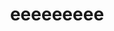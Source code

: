 ---
title: "eeeeeeeee"
description: 지난 7월, 3주의 기간동안 산업기능요원 기초
category: DEV
createdAt: 2023-08-15
tags:
- title: "asd"
- title: "111"
thumbnail: /assets/images/logo.png
---